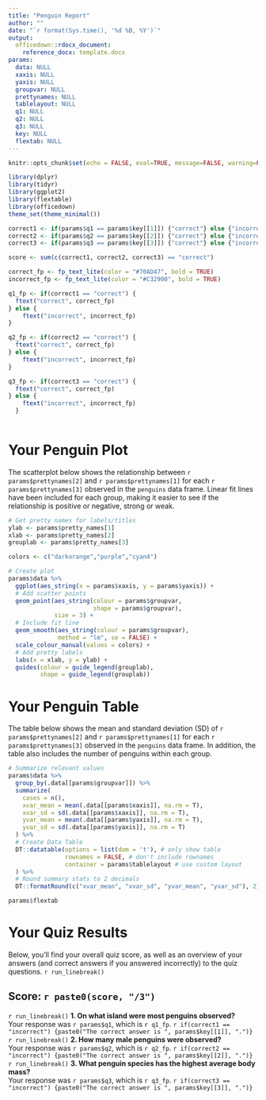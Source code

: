 ```yaml
---
title: "Penguin Report"
author: ""
date: "`r format(Sys.time(), '%d %B, %Y')`"
output: 
  officedown::rdocx_document:
    reference_docx: template.docx
params:
  data: NULL
  xaxis: NULL
  yaxis: NULL
  groupvar: NULL
  prettynames: NULL
  tablelayout: NULL
  q1: NULL
  q2: NULL
  q3: NULL
  key: NULL
  flextab: NULL
---
```


```r
knitr::opts_chunk$set(echo = FALSE, eval=TRUE, message=FALSE, warning=FALSE)

library(dplyr)
library(tidyr)
library(ggplot2)
library(flextable)
library(officedown)
theme_set(theme_minimal())

correct1 <- if(params$q1 == params$key[[1]]) {"correct"} else {"incorrect"}
correct2 <- if(params$q2 == params$key[[2]]) {"correct"} else {"incorrect"}
correct3 <- if(params$q3 == params$key[[3]]) {"correct"} else {"incorrect"}

score <- sum(c(correct1, correct2, correct3) == "correct")

correct_fp <- fp_text_lite(color = "#70AD47", bold = TRUE)
incorrect_fp <- fp_text_lite(color = "#C32900", bold = TRUE)

q1_fp <- if(correct1 == "correct") {
  ftext("correct", correct_fp)
} else {
    ftext("incorrect", incorrect_fp)
}

q2_fp <- if(correct2 == "correct") {
  ftext("correct", correct_fp)
} else {
    ftext("incorrect", incorrect_fp)
}

q3_fp <- if(correct3 == "correct") {
  ftext("correct", correct_fp)
} else {
    ftext("incorrect", incorrect_fp)
  }
                    
```


# Your Penguin Plot  

The scatterplot below shows the relationship between `r params$prettynames[2]` and `r params$prettynames[1]` for each `r params$prettynames[3]` observed in the ``penguins`` data frame. Linear fit lines have been included for each group, making it easier to see if the relationship is positive or negative, strong or weak.

```r
# Get pretty names for labels/titles
ylab <- params$pretty_names[1]
xlab <- params$pretty_names[2]
grouplab <- params$pretty_names[3]

colors <- c("darkorange","purple","cyan4")

# Create plot
params$data %>%
  ggplot(aes_string(x = params$xaxis, y = params$yaxis)) +
  # Add scatter points
  geom_point(aes_string(colour = params$groupvar,
                        shape = params$groupvar),
             size = 3) +
  # Include fit line
  geom_smooth(aes_string(colour = params$groupvar), 
              method = "lm", se = FALSE) +
  scale_colour_manual(values = colors) +
  # Add pretty labels
  labs(x = xlab, y = ylab) +
  guides(colour = guide_legend(grouplab),
         shape = guide_legend(grouplab))


```

# Your Penguin Table

The table below shows the mean and standard deviation (SD) of `r params$prettynames[2]` and `r params$prettynames[1]` for each `r params$prettynames[3]` observed in the ``penguins`` data frame. In addition, the table also includes the number of penguins within each group.

```r
# Summarize relevant values
params$data %>%
  group_by(.data[[params$groupvar]]) %>%
  summarize(
    cases = n(),
    xvar_mean = mean(.data[[params$xaxis]], na.rm = T),
    xvar_sd = sd(.data[[params$xaxis]], na.rm = T),
    yvar_mean = mean(.data[[params$yaxis]], na.rm = T),
    yvar_sd = sd(.data[[params$yaxis]], na.rm = T)
  ) %>%
  # Create Data Table
  DT::datatable(options = list(dom = 't'), # only show table
                rownames = FALSE, # don't include rownames
                container = params$tablelayout # use custom layout
  ) %>%
  # Round summary stats to 2 decimals
  DT::formatRound(c("xvar_mean", "xvar_sd", "yvar_mean", "yvar_sd"), 2)


```

```r
params$flextab
```

# Your Quiz Results

Below, you'll find your overall quiz score, as well as an overview of your answers (and correct answers if you answered incorrectly) to the quiz questions.
`r run_linebreak()`

## Score: `r paste0(score, "/3")`

`r run_linebreak()`
**1. On what island were most penguins observed?**  
Your response was `r params$q1`, which is `r q1_fp`. `r if(correct1 == "incorrect") {paste0("The correct answer is ", params$key[[1]], ".")}`  
`r run_linebreak()`
**2. How many male penguins were observed?**  
Your response was `r params$q2`, which is `r q2_fp`. `r if(correct2 == "incorrect") {paste0("The correct answer is ", params$key[[2]], ".")}`  
`r run_linebreak()`
**3. What penguin species has the highest average body mass?**  
Your response was `r params$q3`, which is `r q3_fp`. `r if(correct3 == "incorrect") {paste0("The correct answer is ", params$key[[3]], ".")}`  

                         